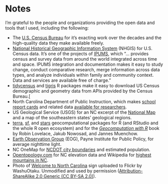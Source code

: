 # Notes {.unnumbered}

I'm grateful to the people and organizations providing the open data and tools that I used, including the following:

* The [U.S. Census Bureau](https://www.census.gov) for it's exacting work over the decades and the high-quality data they make available freely.
* [National Historical Geographic Information System](https://www.nhgis.org) (NHGIS) for U.S. Census data. It's one of the projects of [IPUMS](https://www.ipums.org), which "... provides census and survey data from around the world integrated across time and space. IPUMS integration and documentation makes it easy to study change, conduct comparative research, merge information across data types, and analyze individuals within family and community context. Data and services are available free of charge."
* [tidycensus](https://walker-data.com/tidycensus/) and [tigris](https://github.com/walkerke/tigris) R packages make it easy to download US Census demographic and geometry data from APIs provided by the Census Bureau.[
* North Carolina Department of Public Instruction, which makes [school report cards](https://www.dpi.nc.gov/data-reports/school-report-cards) and related data [available for researchers](https://www.dpi.nc.gov/data-reports/school-report-cards/school-report-card-resources-researchers).
* US Geological Service (USGS) for an NC excerpt of the [National Map](https://apps.nationalmap.gov/viewer/) and a map of the southeastern states' geological regions.
* [terra](https://rspatial.github.io/terra/index.html), [sf](https://r-spatial.github.io/sf/), and [stars](https://r-spatial.github.io/stars/) geocomputational packages for R (and RStudio and the whole R open ecosystem) and for the *[Geocomputation with R](https://r.geocompx.org)* book by Robin Lovelace, Jakub Nowosad, and Jannes Muenchow.
* [Earth Observation Group](https://payneinstitute.mines.edu/eog/) (EOG), Payne Institute for Public Policy, for average nighttime light.
* NC OneMap for [NCDOT city boundaries](https://www.nconemap.gov/datasets/NCDOT::ncdot-city-boundaries/explore?location=35.115032%2C-79.832300%2C7.86) and estimated population.
* [Opentopology.com](www.opentopology.com) for NC elevation data and Wikipedia for [highest mountains in NC](https://en.wikipedia.org/wiki/List_of_mountains_in_North_Carolina).
* Photo of [Welcome to North Carolina](https://commons.wikimedia.org/wiki/File:Entering_Union_County_on_North_Carolina_Highway_200.jpg) sign  uploaded to Flickr by WashuOtaku. Unmodified and used by permission ([Attribution-ShareAlike 2.0 Generic (CC BY-SA 2.0)](https://creativecommons.org/licenses/by-sa/2.0/deed.en)).
